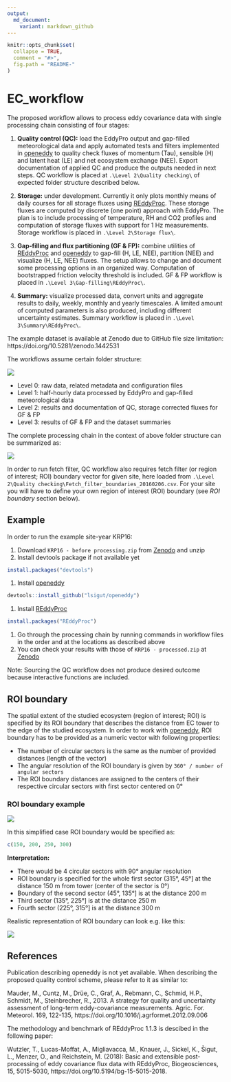 ```yaml
---
output:
  md_document:
    variant: markdown_github
---
```


<!-- README.md is generated from README.Rmd. Please edit that file -->

```r
knitr::opts_chunk$set(
  collapse = TRUE,
  comment = "#>",
  fig.path = "README-"
)
```

# EC_workflow

The proposed workflow allows to process eddy covariance data with single 
processing chain consisting of four stages:

1. **Quality control (QC):** load the EddyPro output and gap-filled 
meteorological data and apply automated tests and filters implemented in 
[openeddy](https://github.com/lsigut/openeddy) to quality check fluxes of 
momentum (Tau), sensible (H) and latent heat (LE) and net ecosystem exchange 
(NEE). Export documentation of applied QC and produce the outputs needed in next 
steps. QC workflow is placed at `.\Level 2\Quality checking\` of expected 
folder structure described below. 

1. **Storage:** under development. Currently it only plots monthly means 
of daily courses for all storage fluxes using 
[REddyProc](https://github.com/bgctw/REddyProc). These storage fluxes
are computed by discrete (one point) approach with EddyPro. 
The plan is to include 
processing of temperature, RH and CO2 profiles and computation of storage fluxes 
with support for 1 Hz measurements. Storage workflow is placed in 
`.\Level 2\Storage flux\`.

1. **Gap-filling and flux partitioning (GF & FP):** combine utilities of 
[REddyProc](https://github.com/bgctw/REddyProc) and 
[openeddy](https://github.com/lsigut/openeddy) to gap-fill (H, LE, NEE), 
partition (NEE) and visualize (H, LE, NEE) fluxes. The setup allows to change
and document some processing options in an organized way. Computation of 
bootstrapped friction velocity threshold is included. GF & FP workflow is placed 
in `.\Level 3\Gap-filling\REddyProc\`.

1. **Summary:** visualize processed data, convert units and aggregate results to
daily, weekly, monthly and yearly timescales. A limited amount of computed
parameters is also produced, including different uncertainty estimates. Summary 
workflow is placed in `.\Level 3\Summary\REddyProc\`.

The example dataset is available at Zenodo due to GitHub file size limitation:
https://doi.org/10.5281/zenodo.1442531

The workflows assume certain folder structure: 

![](Folder structure.jpg)

* Level 0: raw data, related metadata and configuration files
* Level 1: half-hourly data processed by EddyPro and gap-filled meteorological
data
* Level 2: results and documentation of QC, storage corrected fluxes for 
GF & FP
* Level 3: results of GF & FP and the dataset summaries

The complete processing chain in the context of above folder structure can be
summarized as:

![](Processing chain.jpg)

In order to run fetch filter, QC workflow
also requires fetch filter (or region of interest; ROI) boundary vector 
for given site, here loaded from 
`.\Level 2\Quality checking\Fetch_filter_boundaries_20160206.csv`. For your site
you will have to define your own region of interest (ROI) boundary 
(see *ROI boundary* section below).

## Example

In order to run the example site-year KRP16:

1. Download `KRP16 - before processing.zip` from 
[Zenodo](https://doi.org/10.5281/zenodo.1442531) and unzip 
1. Install devtools package if not available yet
```r
install.packages("devtools")
```
1. Install [openeddy](https://github.com/lsigut/openeddy)
```r
devtools::install_github("lsigut/openeddy")
```
1. Install [REddyProc](https://github.com/bgctw/REddyProc)
```r
install.packages("REddyProc")
```
1. Go through the processing chain by running commands in workflow files 
in the order and at the locations as described above
1. You can check your results with those of `KRP16 - processed.zip` at 
[Zenodo](https://doi.org/10.5281/zenodo.1442531)

Note: Sourcing the QC workflow does not produce desired outcome because
interactive functions are included.

## ROI boundary

The spatial extent of the studied ecosystem (region of interest; ROI) 
is specified by its ROI boundary that describes the distance from EC tower 
to the edge of the studied ecosystem. In order to work with
[openeddy](https://github.com/lsigut/openeddy), ROI boundary has to be provided
as a numeric vector with following properties:

* The number of circular sectors is the same as the number of provided distances
(length of the vector)
* The angular resolution of the ROI boundary is given by 
`360° / number of angular sectors`
* The ROI boundary distances are assigned to the centers of their respective 
circular sectors with first sector centered on 0°

### ROI boundary example

![](ROI boundary example.jpg)

In this simplified case ROI boundary would be specified as:

```r
c(150, 200, 250, 300)
```

**Interpretation:**

* There would be 4 circular sectors with 90° angular resolution
* ROI boundary is specified for the whole first sector (315°, 45°] 
at the distance 150 m from tower (center of the sector is 0°)
* Boundary of the second sector (45°, 135°] is at the distance 200 m
* Third sector (135°, 225°] is at the distance 250 m
* Fourth sector (225°, 315°] is at the distance 300 m

Realistic representation of ROI boundary can look e.g. like this:

![](ROI boundary RAJ.jpg)

## References

Publication describing openeddy is not yet available. When describing 
the proposed quality control scheme, please refer to it as similar to:

Mauder, M., Cuntz, M., Drüe, C., Graf, A., Rebmann, C., Schmid, H.P., 
Schmidt, M., Steinbrecher, R., 2013. A strategy for quality and uncertainty 
assessment of long-term eddy-covariance measurements. Agric. For. Meteorol. 
169, 122-135, https://doi.org/10.1016/j.agrformet.2012.09.006

The methodology and benchmark of REddyProc 1.1.3 is descibed in the following 
paper:

Wutzler, T., Lucas-Moffat, A., Migliavacca, M., Knauer, J., Sickel, K., 
Šigut, L., Menzer, O., and Reichstein, M. (2018): Basic and extensible 
post-processing of eddy covariance flux data with REddyProc, Biogeosciences, 
15, 5015-5030, https://doi.org/10.5194/bg-15-5015-2018.